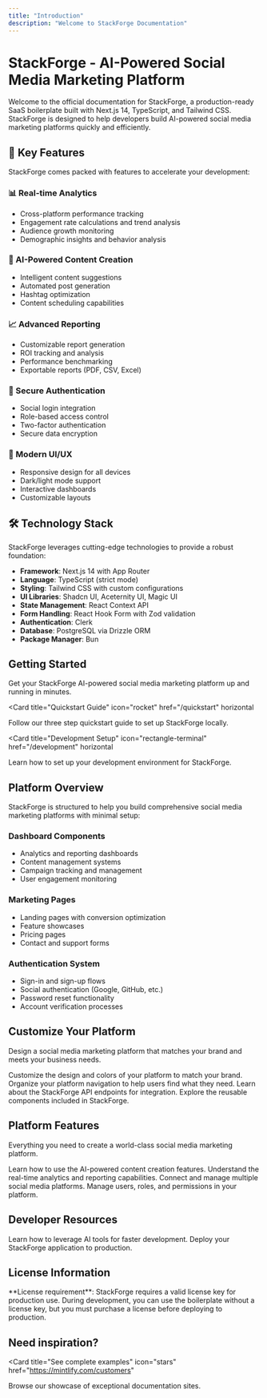 ```yaml
---
title: "Introduction"
description: "Welcome to StackForge Documentation"
---
```


# StackForge - AI-Powered Social Media Marketing Platform

Welcome to the official documentation for StackForge, a production-ready SaaS boilerplate built with Next.js 14, TypeScript, and Tailwind CSS. StackForge is designed to help developers build AI-powered social media marketing platforms quickly and efficiently.

## 🚀 Key Features

StackForge comes packed with features to accelerate your development:

### 📊 Real-time Analytics
- Cross-platform performance tracking
- Engagement rate calculations and trend analysis
- Audience growth monitoring
- Demographic insights and behavior analysis

### 🤖 AI-Powered Content Creation
- Intelligent content suggestions
- Automated post generation
- Hashtag optimization
- Content scheduling capabilities

### 📈 Advanced Reporting
- Customizable report generation
- ROI tracking and analysis
- Performance benchmarking
- Exportable reports (PDF, CSV, Excel)

### 🔐 Secure Authentication
- Social login integration
- Role-based access control
- Two-factor authentication
- Secure data encryption

### 🎨 Modern UI/UX
- Responsive design for all devices
- Dark/light mode support
- Interactive dashboards
- Customizable layouts

## 🛠️ Technology Stack

StackForge leverages cutting-edge technologies to provide a robust foundation:

- **Framework**: Next.js 14 with App Router
- **Language**: TypeScript (strict mode)
- **Styling**: Tailwind CSS with custom configurations
- **UI Libraries**: Shadcn UI, Aceternity UI, Magic UI
- **State Management**: React Context API
- **Form Handling**: React Hook Form with Zod validation
- **Authentication**: Clerk
- **Database**: PostgreSQL via Drizzle ORM
- **Package Manager**: Bun

## Getting Started

Get your StackForge AI-powered social media marketing platform up and running in minutes.

<Card
  title="Quickstart Guide"
  icon="rocket"
  href="/quickstart"
  horizontal
>
  Follow our three step quickstart guide to set up StackForge locally.
</Card>

<Card
  title="Development Setup"
  icon="rectangle-terminal"
  href="/development"
  horizontal
>
  Learn how to set up your development environment for StackForge.
</Card>

## Platform Overview

StackForge is structured to help you build comprehensive social media marketing platforms with minimal setup:

### Dashboard Components
- Analytics and reporting dashboards
- Content management systems
- Campaign tracking and management
- User engagement monitoring

### Marketing Pages
- Landing pages with conversion optimization
- Feature showcases
- Pricing pages
- Contact and support forms

### Authentication System
- Sign-in and sign-up flows
- Social authentication (Google, GitHub, etc.)
- Password reset functionality
- Account verification processes

## Customize Your Platform

Design a social media marketing platform that matches your brand and meets your business needs.

<Columns cols={2}>
  <Card
    title="Customize Your Site"
    icon="palette"
    href="/essentials/settings"
  >
    Customize the design and colors of your platform to match your brand.
  </Card>
  <Card
    title="Navigation Setup"
    icon="map"
    href="/essentials/navigation"
  >
    Organize your platform navigation to help users find what they need.
  </Card>
  <Card
    title="API Documentation"
    icon="terminal"
    href="/api-reference/introduction"
  >
    Learn about the StackForge API endpoints for integration.
  </Card>
  <Card
    title="Component Library"
    icon="puzzle"
    href="/development"
  >
    Explore the reusable components included in StackForge.
  </Card>
</Columns>

## Platform Features

Everything you need to create a world-class social media marketing platform.

<Columns cols={2}>
  <Card
    title="AI Content Generation"
    icon="robot"
    href="/essentials/markdown"
  >
    Learn how to use the AI-powered content creation features.
  </Card>
  <Card
    title="Analytics Dashboard"
    icon="chart-line"
    href="/essentials/code"
  >
    Understand the real-time analytics and reporting capabilities.
  </Card>
  <Card
    title="Social Media Integration"
    icon="hashtag"
    href="/essentials/images"
  >
    Connect and manage multiple social media platforms.
  </Card>
  <Card
    title="User Management"
    icon="users"
    href="/essentials/reusable-snippets"
  >
    Manage users, roles, and permissions in your platform.
  </Card>
</Columns>

## Developer Resources

<Columns cols={2}>
  <Card
    title="AI Development Tools"
    icon="brain"
    href="/ai-tools/cursor"
  >
    Learn how to leverage AI tools for faster development.
  </Card>
  <Card
    title="Deployment Guide"
    icon="cloud-arrow-up"
    href="/development"
  >
    Deploy your StackForge application to production.
  </Card>
</Columns>

## License Information

<Note>
  **License requirement**: 
  StackForge requires a valid license key for production use. During development, you can use the boilerplate without a license key, but you must purchase a license before deploying to production.
</Note>

## Need inspiration?

<Card
  title="See complete examples"
  icon="stars"
  href="https://mintlify.com/customers"
>
  Browse our showcase of exceptional documentation sites.
</Card>